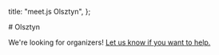   title: "meet.js Olsztyn",
};

<div className="prose dark:prose-invert max-w-none space-y-8 my-8">
  # Olsztyn

  We're looking for organizers! [Let us know if you want to help.](mailto:contact@meetjs.pl)
</div> 